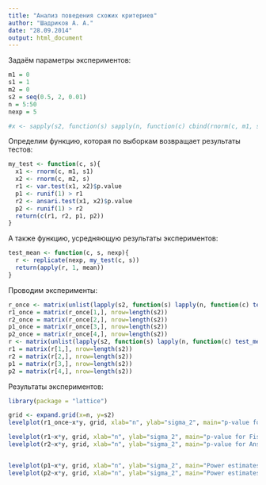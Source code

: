 ```yaml
---
title: "Анализ поведения схожих критериев"
author: "Шадриков А. А."
date: "28.09.2014"
output: html_document
---
```


Задаём параметры экспериментов:
```r
m1 = 0
s1 = 1
m2 = 0
s2 = seq(0.5, 2, 0.01)
n = 5:50
nexp = 5

#x <- sapply(s2, function(s) sapply(n, function(c) cbind(rnorm(c, m1, s1), rnorm(c, m2, s2))))
```

Определим функцию, которая по выборкам возвращает результаты тестов:
```r
my_test <- function(c, s){
  x1 <- rnorm(c, m1, s1)
  x2 <- rnorm(c, m2, s)
  r1 <- var.test(x1, x2)$p.value
  p1 <- runif(1) > r1
  r2 <- ansari.test(x1, x2)$p.value
  p2 <- runif(1) > r2
  return(c(r1, r2, p1, p2))
}
```

А также функцию, усредняющую результаты экспериментов:
```r
test_mean <- function(c, s, nexp){
  r <- replicate(nexp, my_test(c, s))
  return(apply(r, 1, mean))
}
```

Проводим эксперименты:
```r
r_once <- matrix(unlist(lapply(s2, function(s) lapply(n, function(c) test_mean(c, s, 1)))), nrow=4)
r1_once = matrix(r_once[1,], nrow=length(s2))
r2_once = matrix(r_once[2,], nrow=length(s2))
p1_once = matrix(r_once[3,], nrow=length(s2))
p2_once = matrix(r_once[4,], nrow=length(s2))
r <- matrix(unlist(lapply(s2, function(s) lapply(n, function(c) test_mean(c, s, nexp)))), nrow=4)
r1 = matrix(r[1,], nrow=length(s2))
r2 = matrix(r[2,], nrow=length(s2))
p1 = matrix(r[3,], nrow=length(s2))
p2 = matrix(r[4,], nrow=length(s2))
```

Результаты экспериментов:

```r
library(package = "lattice")

grid <- expand.grid(x=n, y=s2)
levelplot(r1_once~x*y, grid, xlab="n", ylab="sigma_2", main="p-value for one experiment with Fisher test", caption="MY")

levelplot(r1~x*y, grid, xlab="n", ylab="sigma_2", main="p-value for Fisher test (mean for 1000 experiments)")
levelplot(r2~x*y, grid, xlab="n", ylab="sigma_2", main="p-value for Ansari-Bradley test (mean for 1000 experiments)")


levelplot(p1~x*y, grid, xlab="n", ylab="sigma_2", main="Power estimates for AFisher test")
levelplot(p2~x*y, grid, xlab="n", ylab="sigma_2", main="Power estimates for Ansari-Bradley test")
```
